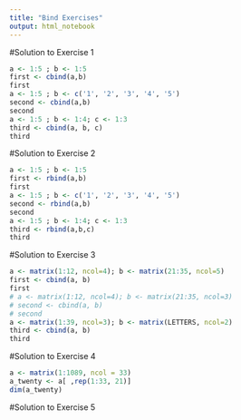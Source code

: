 ```yaml
---
title: "Bind Exercises"
output: html_notebook
---
```

#Solution to Exercise 1
```r
a <- 1:5 ; b <- 1:5
first <- cbind(a,b)
first
a <- 1:5 ; b <- c('1', '2', '3', '4', '5')
second <- cbind(a,b)
second
a <- 1:5 ; b <- 1:4; c <- 1:3
third <- cbind(a, b, c)
third
```
#Solution to Exercise 2
```r
a <- 1:5 ; b <- 1:5
first <- rbind(a,b)
first
a <- 1:5 ; b <- c('1', '2', '3', '4', '5')
second <- rbind(a,b)
second
a <- 1:5 ; b <- 1:4; c <- 1:3
third <- rbind(a,b,c)
third
```

#Solution to Exercise 3
```r
a <- matrix(1:12, ncol=4); b <- matrix(21:35, ncol=5)
first <- cbind(a, b)
first
# a <- matrix(1:12, ncol=4); b <- matrix(21:35, ncol=3)
# second <- cbind(a, b)
# second
a <- matrix(1:39, ncol=3); b <- matrix(LETTERS, ncol=2)
third <- cbind(a, b)
third
```
#Solution to Exercise 4
```r
a <- matrix(1:1089, ncol = 33)
a_twenty <- a[ ,rep(1:33, 21)]
dim(a_twenty)
```
#Solution to Exercise 5
```r


```










